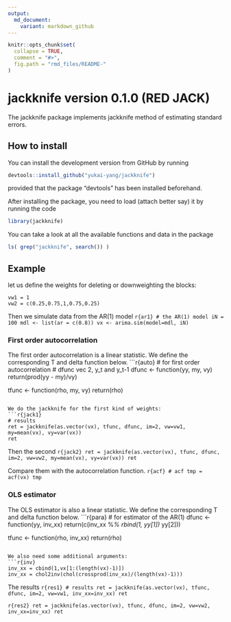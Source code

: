 ```yaml
---
output:
  md_document:
    variant: markdown_github
---
```


<!-- README.md is generated from README.Rmd. Please edit that file -->

```r
knitr::opts_chunk$set(
  collapse = TRUE,
  comment = "#>",
  fig.path = "rmd_files/README-"
)
```

# jackknife version 0.1.0 (RED JACK)

The jackknife package implements jackknife method of estimating standard errors.


## How to install

You can install the development version from GitHub by running
```r
devtools::install_github("yukai-yang/jackknife")
```
provided that the package "devtools" has been installed beforehand.




After installing the package, you need to load (attach better say) it by running the code
```r
library(jackknife)
```

You can take a look at all the available functions and data in the package
```r
ls( grep("jackknife", search()) ) 
```

## Example

let us define the weights for deleting or downweighting the blocks:

```weight
vw1 = 1
vw2 = c(0.25,0.75,1,0.75,0.25)
```

Then we simulate data from the AR(1) model
```r{ar1}
# the AR(1) model
iN = 100
mdl <- list(ar = c(0.8))
vx <- arima.sim(model=mdl, iN)
```

### First order autocorrelation

The first order autocorrelation is a linear statistic. We define the corresponding T and delta function below.
```r{auto}
# for first order autocorrelation
# dfunc vec 2, y_t and y_t-1
dfunc <- function(yy, my, vy) return(prod(yy - my)/vy)

tfunc <- function(rho, my, vy) return(rho)
```

We do the jackknife for the first kind of weights:
```r{jack1}
# results
ret = jackknife(as.vector(vx), tfunc, dfunc, im=2, vw=vw1, my=mean(vx), vy=var(vx))
ret
```

Then the second
```r{jack2}
ret = jackknife(as.vector(vx), tfunc, dfunc, im=2, vw=vw2, my=mean(vx), vy=var(vx))
ret
```

Compare them with the autocorrelation function.
```r{acf}
# acf
tmp = acf(vx)
tmp
```

### OLS estimator

The OLS estimator is also a linear statistic. We define the corresponding T and delta function below.
```r{para}
# for estimator of the AR(1)
dfunc <- function(yy, inv_xx) return(c(inv_xx %*% rbind(1, yy[1]) * yy[2]))

tfunc <- function(rho, inv_xx) return(rho)
```

We also need some additional arguments:
```r{inv}
inv_xx = cbind(1,vx[1:(length(vx)-1)])
inv_xx = chol2inv(chol(crossprod(inv_xx)/(length(vx)-1)))
```

The results
```r{res1}
# results
ret = jackknife(as.vector(vx), tfunc, dfunc, im=2, vw=vw1, inv_xx=inv_xx)
ret
```

```r{res2}
ret = jackknife(as.vector(vx), tfunc, dfunc, im=2, vw=vw2, inv_xx=inv_xx)
ret
```


